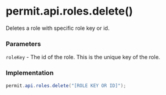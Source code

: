 # permit.api.roles.delete()

Deletes a role with specific role key or id.

### Parameters

`roleKey` - The id of the role. This is the unique key of the role.<br/>

### Implementation

```java
permit.api.roles.delete("[ROLE KEY OR ID]");
```
